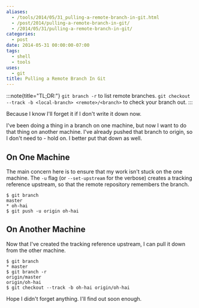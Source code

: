 ```yaml
---
aliases:
  - /tools/2014/05/31_pulling-a-remote-branch-in-git.html
  - /post/2014/pulling-a-remote-branch-in-git/
  - /2014/05/31/pulling-a-remote-branch-in-git/
categories:
  - post
date: 2014-05-31 00:00:00-07:00
tags:
  - shell
  - tools
uses:
  - git
title: Pulling a Remote Branch In Git
---
```


:::note{title="TL;DR:"}
`git branch -r` to list remote branches.
`git checkout --track -b <local-branch> <remote>/<branch>` to check your branch out.
:::

Because I know I'll forget it if I don't write it down now.

I've been doing a thing in a branch on one machine, but now I want
to do that thing on another machine. I've already pushed that branch
to origin, so I don't need to - hold on. I better put that down as well.

## On One Machine
 
The main concern here is to ensure that my work isn't stuck on the
one machine. The `-u` flag (or `--set-upstream` for the verbose)
creates a tracking reference upstream, so that the remote
repository remembers the branch.

```console
$ git branch
master
* oh-hai
$ git push -u origin oh-hai
```

## On Another Machine

Now that I've created the tracking reference upstream, I can pull
it down from the other machine.

```console
$ git branch
* master
$ git branch -r
origin/master
origin/oh-hai
$ git checkout --track -b oh-hai origin/oh-hai
```

Hope I didn't forget anything. I'll find out soon enough.
